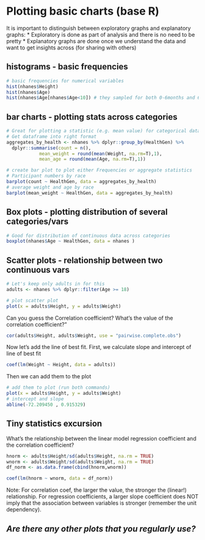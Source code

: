
# Plotting basic charts (base R) 

It is important to distinguish between exploratory graphs and explanatory graphs:
* Exploratory is done as part of analysis and there is no need to be pretty
* Explanatory graphs are done once we understand the data and want to get insights across (for sharing with others)

## histograms - basic frequencies
```{r}
# basic frequencies for numerical variables
hist(nhanes$Height)
hist(nhanes$Age) 
hist(nhanes$Age[nhanes$Age<10]) # they sampled for both 0-6months and 6-12months

```

## bar charts - plotting stats across categories
```{r}

# Great for plotting a statistic (e.g. mean value) for categorical data
# Get dataframe into right format
aggregates_by_health <- nhanes %>% dplyr::group_by(HealthGen) %>% 
  dplyr::summarise(count = n(),
            mean_weight = round(mean(Weight, na.rm=T),1),
            mean_age = round(mean(Age, na.rm=T),1))

# create bar plot to plot either Frequencies or aggregate statistics
# Participant numbers by race
barplot(count ~ HealthGen, data = aggregates_by_health)
# average weight and age by race
barplot(mean_weight ~ HealthGen, data = aggregates_by_health)


```

## Box plots - plotting distribution of several categories/vars
```{r}

# Good for distribution of continuous data across categories
boxplot(nhanes$Age ~ HealthGen, data = nhanes )

```

## Scatter plots - relationship between two continuous vars 
```{r}

# Let's keep only adults in for this
adults <- nhanes %>% dplyr::filter(Age >= 18)

# plot scatter plot
plot(x = adults$Height, y = adults$Weight)

```

Can you guess the Correlation coefficient?
What's the value of the correlation coefficient?"
```{r}
cor(adults$Height, adults$Weight, use = "pairwise.complete.obs")
```

Now let's add the line of best fit.
First, we calculate slope and intercept of line of best fit

```{r}
coef(lm(Weight ~ Height, data = adults))
```


Then we can add them to the plot
```{r}
# add them to plot (run both commands)
plot(x = adults$Height, y = adults$Weight)
# intercept and slope
abline(-72.209450 , 0.915329)
```

## Tiny statistics excursion
What's the relationship between the linear model regression coefficient and the correlation coefficient?


```{r}

hnorm <- adults$Height/sd(adults$Height, na.rm = TRUE)
wnorm <- adults$Weight/sd(adults$Weight, na.rm = TRUE)
df_norm <- as.data.frame(cbind(hnorm,wnorm))

coef(lm(hnorm ~ wnorm, data = df_norm)) 

```
Note: For correlation coef, the larger the value, the stronger the (linear!) relationship.
For regression coefficients, a larger slope coefficient does NOT imply that the association between variables is stronger (remember the unit dependency).

## *Are there any other plots that you regularly use? *
